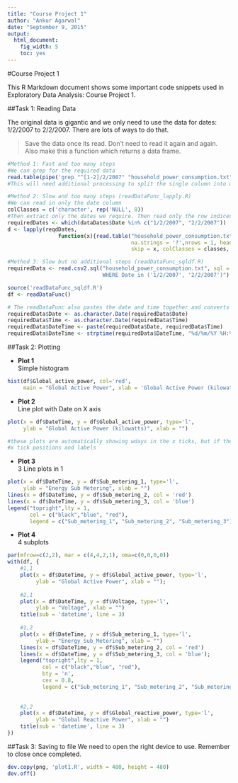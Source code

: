 ```yaml
---
title: "Course Project 1"
author: "Ankur Agarwal"
date: "September 9, 2015"
output: 
  html_document: 
    fig_width: 5
    toc: yes
---
```


#Course Project 1

This R Markdown document shows some important code snippets used in Exploratory Data Analysis: Course Project 1.

##Task 1: Reading Data

The original data is gigantic and we only need to use the data for dates: 1/2/2007 to 2/2/2007. There are lots of ways to do that. 

> Save the data once its read. Don't need to read it again and again.
Also make this a function which returns a data frame.

```r
#Method 1: Fast and too many steps
#We can grep for the required data
read.table(pipe('grep "^[1-2]/2/2007" "household_power_consumption.txt"'))
#This will need additional processing to split the single column into multiple columns but is pretty fast

#Method 2: Slow and too many steps (readDataFunc_lapply.R)
#We can read in only the date column 
colClasses = c('character', rep('NULL', 8))
#Then extract only the dates we require. Then read only the row indices by looping and skipping
requiredDates <- which(dataDates$Date %in% c("1/2/2007", "2/2/2007"))
d <- lapply(reqdDates, 
                function(x){read.table("household_power_consumption.txt", sep = ';',
                                       na.strings = '?',nrows = 1, header = F, as.is = T,
                                       skip = x, colClasses = classes, comment.char = "")})

#Method 3: Slow but no additional steps (readDataFunc_sqldf.R)
requiredData <- read.csv2.sql("household_power_consumption.txt", sql = "SELECT * FROM file
                              WHERE Date in ('1/2/2007', '2/2/2007')")
```
```r
source('readDataFunc_sqldf.R')
df <- readDataFunc()
```
```r
# The readDataFunc also pastes the date and time together and converts them from char to POSIX time format
requiredData$Date <- as.character.Date(requiredData$Date)
requiredData$Time <- as.character.Date(requiredData$Time)
requiredData$DateTime <- paste(requiredData$Date, requiredData$Time)
requiredData$DateTime <- strptime(requiredData$DateTime, "%d/%m/%Y %H:%M:%S")
```


##Task 2: Plotting

*   **Plot 1**  
Simple histogram
```r
hist(df$Global_active_power, col='red', 
     main = "Global Active Power", xlab = 'Global Active Power (kilowatts)')
```

*   **Plot 2**  
Line plot with Date on X axis
```r
plot(x = df$DateTime, y = df$Global_active_power, type='l',
     ylab = "Global Active Power (kilowatts)", xlab = "")

#these plots are automatically showing wdays in the x ticks, but if they don't we can change
#x tick positions and labels
```

*   **Plot 3**  
3 Line plots in 1
```r
plot(x = df$DateTime, y = df$Sub_metering_1, type='l',
     ylab = "Energy Sub Metering", xlab = "")
lines(x = df$DateTime, y = df$Sub_metering_2, col = 'red')
lines(x = df$DateTime, y = df$Sub_metering_3, col = 'blue')
legend("topright",lty = 1,
       col = c("black","blue", "red"), 
       legend = c("Sub_metering_1", "Sub_metering_2", "Sub_metering_3"))
```

*   **Plot 4**  
4 subplots
```r
par(mfrow=c(2,2), mar = c(4,4,2,1), oma=c(0,0,0,0))
with(df, {
    #1,1
    plot(x = df$DateTime, y = df$Global_active_power, type='l',
         ylab = "Global Active Power", xlab = "");
    
    #2,1
    plot(x = df$DateTime, y = df$Voltage, type='l',
         ylab = "Voltage", xlab = "")
    title(sub = 'datetime', line = 3)
    
    #1,2
    plot(x = df$DateTime, y = df$Sub_metering_1, type='l',
         ylab = "Energy_Sub_Metering", xlab = "")
    lines(x = df$DateTime, y = df$Sub_metering_2, col = 'red')
    lines(x = df$DateTime, y = df$Sub_metering_3, col = 'blue');
    legend("topright",lty = 1,
           col = c("black","blue", "red"), 
           bty = 'n',
           cex = 0.8,
           legend = c("Sub_metering_1", "Sub_metering_2", "Sub_metering_3"))
    
    
    #2,2
    plot(x = df$DateTime, y = df$Global_reactive_power, type='l',
         ylab = "Global Reactive Power", xlab = "")
    title(sub = 'datetime', line = 3)
})
```

##Task 3: Saving to file
We need to open the right device to use. Remember to close once completed.
```r
dev.copy(png, 'plot1.R', width = 480, height = 480)
dev.off()
```

